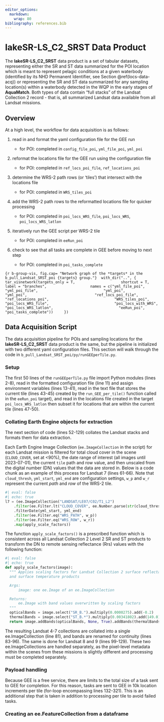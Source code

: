 ```yaml
---
editor_options:
  markdown:
    wrap: 80
bibliography: references.bib
---
```


# lakeSR-LS_C2_SRST Data Product {#LS-C2-SRST}

The **lakeSR-LS_C2_SRST** data product is a set of tabular datasets,
representing either the SR and ST data summarized for the POI location which is
meant to represent pelagic conditions at a given waterbody (identified by its
NHD Permanent Identifier, see Section \@ref(locs-data-acq)) or representing the
SR and ST data summarized for any sampling location(s) within a waterbody
detected in the WQP in the early stages of **AquaMatch**. Both types of data
contain "full stacks" of the Landsat Collection 2 record - that is, all
summarized Landsat data available from all Landsat missions.

## Overview

At a high level, the workflow for data acquisition is as follows:

1.  read in and format the yaml configuration file for the GEE run

    -   for POI: completed in `config_file_poi`, `yml_file_poi`, `yml_poi`

2.  reformat the locations file for the GEE run using the configuration file

    -   for POI: completed in `ref_locs_poi_file`, `ref_locations_poi`

3.  determine the WRS-2 path rows (or 'tiles') that intersect with the locations
    file

    -   for POI: completed in `WRS_tiles_poi`

4.  add the WRS-2 path rows to the reformatted locations file for quicker
    processing

    -   for POI: completed in `poi_locs_WRS_file`, `poi_locs_WRS`,
        `poi_locs_WRS_latlon`

5.  iteratively run the GEE script per WRS-2 tile

    -   for POI: completed in `eeRun_poi`

6.  check to see that all tasks are complete in GEE before moving to next step

    -   for POI: completed in `poi_tasks_complete`

```{r b-group-vis, fig.cap= "Network graph of the *targets* in the b_pull_Landsat_SRST_poi {targets} group."}
 with_dir("..", {
    tar_visnetwork(targets_only = T, 
                   shortcut = T,
                   label = "branches",
                   names = c("yml_file_poi",
                             "yml_poi_file",
                             "yml_poi",
                             "yml_poi", 
                             "ref_locs_poi_file",
                             "ref_locations_poi",
                             "WRS_tiles_poi",
                             "poi_locs_WRS_file",
                             "poi_locs_with_WRS",
                             "poi_locs_WRS_latlon",
                             "eeRun_poi",
                             "poi_tasks_complete"))
    })
```

## Data Acquisition Script

The data acquisition pipeline for POIs and sampling locations for the
**lakeSR-LS_C2_SRST** data product is the same, but the pipeline is initialized
with two different yaml configuration files. This section will walk through the
code in `b_pull_Landsat_SRST_poi/py/runGEEperTile.py`.

### Setup

The first 50 lines of the `runGEEperTile.py` file import Python modules (lines
2-8), read in the formatted configuration file (line 11) and assign environment
variables (lines 13-41), read in the text file that stores the current tile
(lines 43-45) created by the `run_GEE_per_tile()` function called in the
`eeRun_poi` target), and read in the locations file created in the target
`poi_locs_WRS_latlon` then subset it for locations that are within the current
tile (lines 47-50).

### Collating Earth Engine objects for extraction

The next section of code (lines 52-129) collates the Landsat stacks and formats
them for data extraction.

Each Earth Engine Image Collection (`ee.ImageCollection` in the script) for each
Landsat mission is filtered for total cloud cover in the scene (`CLOUD_COVER`,
set at \<90%), the date range of interest (all images until 2023-07-01), the
current `tile` path and row value, and then unscaled from the digital number
(DN) values that the data are stored in. Below is a code chunk as an example of
this process for Landsat 7 (lines 61-66). Note that `cloud_thresh`, `yml_start`,
`yml_end` are configuration settings, `w_p` and `w_r` represent the current
*path* and *row* of the WRS-2 tile.

```python
#| eval: false
#| echo: true
l7 = (ee.ImageCollection("LANDSAT/LE07/C02/T1_L2")
    .filter(ee.Filter.lt("CLOUD_COVER", ee.Number.parse(str(cloud_thresh))))
    .filterDate(yml_start, yml_end)
    .filter(ee.Filter.eq("WRS_PATH", w_p))
    .filter(ee.Filter.eq("WRS_ROW", w_r))
    .map(apply_scale_factors))
```

The function `apply_scale_factors()` is a prescribed function which is
consistent across all Landsat Collection 2 Level 2 SR and ST products to
transform the DN to remote sensing reflectance (Rrs) values with the following
function:

```python
#| eval: false
#| echo: true
def apply_scale_factors(image):
  """ Applies scaling factors for Landsat Collection 2 surface reflectance 
  and surface temperature products

  Args:
      image: one ee.Image of an ee.ImageCollection

  Returns:
      ee.Image with band values overwritten by scaling factors
  """
  opticalBands = image.select("SR_B.").multiply(0.0000275).add(-0.2)
  thermalBands = image.select("ST_B.*").multiply(0.00341802).add(149.0)
  return image.addBands(opticalBands, None, True).addBands(thermalBands, None,True)
```

The resulting Landsat 4-7 collections are collated into a single
ee.ImageCollection (line 81), and bands are renamed for continuity (lines
83-96). The same is done for Landsat 8 and 9 (lines 99-129). These two
ee.ImageCollections are handled separately, as the pixel-level metadata within
the scenes from these missions is slightly different and processing must be
completed separately.

### Payload handling

Because GEE is a free service, there are limits to the total size of a task sent
to GEE for completion. For this reason, tasks are sent to GEE in 10k location
increments per tile (for-loop encompassing lines 132-321). This is an additional
step that is taken in addition to processing per tile to avoid failed tasks.

### Creating an ee.FeatureCollection from a dataframe
